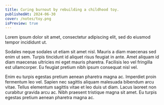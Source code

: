 ```yaml
---
title: Curing burnout by rebuilding a childhood toy.
publishedAt: 2024-06-30
cover: /notes/toy.png
isPreview: true
---
```


Lorem ipsum dolor sit amet, consectetur adipiscing elit, sed do eiusmod tempor incididunt ut.

Sodales neque sodales ut etiam sit amet nisl. Mauris a diam maecenas sed enim ut sem. Turpis tincidunt id aliquet risus feugiat in ante. Amet aliquam id diam maecenas ultricies mi eget mauris pharetra. Facilisis leo vel fringilla est ullamcorper. Eu feugiat pretium nibh ipsum consequat nisl vel.

Enim eu turpis egestas pretium aenean pharetra magna ac. Imperdiet proin fermentum leo vel. Sapien nec sagittis aliquam malesuada bibendum arcu vitae. Tellus elementum sagittis vitae et leo duis ut diam. Lacus laoreet non curabitur gravida arcu ac. Nibh praesent tristique magna sit amet. Eu turpis egestas pretium aenean pharetra magna ac.
